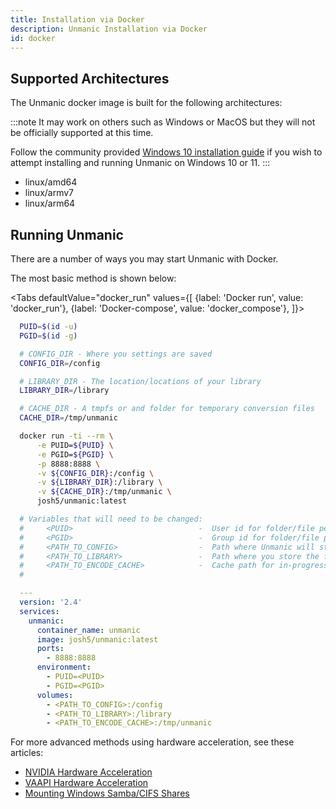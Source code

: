 ```yaml
---
title: Installation via Docker
description: Unmanic Installation via Docker
id: docker
---
```


## Supported Architectures

The Unmanic docker image is built for the following architectures:

:::note
It may work on others such as Windows or MacOS but they will not be officially supported at this time.

Follow the community provided [Windows 10 installation guide](/docs/guides/unmanic_windows_install) if you wish to
attempt installing and running Unmanic on Windows 10 or 11.
:::

* linux/amd64
* linux/armv7
* linux/arm64


## Running Unmanic

There are a number of ways you may start Unmanic with Docker.

The most basic method is shown below:


<Tabs
  defaultValue="docker_run"
  values={[
    {label: 'Docker run', value: 'docker_run'},
    {label: 'Docker-compose', value: 'docker_compose'},
  ]}>
  <TabItem value="docker_run">

  ```bash
    PUID=$(id -u)
    PGID=$(id -g)

    # CONFIG_DIR - Where you settings are saved
    CONFIG_DIR=/config

    # LIBRARY_DIR - The location/locations of your library
    LIBRARY_DIR=/library

    # CACHE_DIR - A tmpfs or and folder for temporary conversion files
    CACHE_DIR=/tmp/unmanic

    docker run -ti --rm \
        -e PUID=${PUID} \
        -e PGID=${PGID} \
        -p 8888:8888 \
        -v ${CONFIG_DIR}:/config \
        -v ${LIBRARY_DIR}:/library \
        -v ${CACHE_DIR}:/tmp/unmanic \
        josh5/unmanic:latest
  ```

  </TabItem>
  <TabItem value="docker_compose">

  ```yaml
    # Variables that will need to be changed:
    #     <PUID>                            -  User id for folder/file permissions
    #     <PGID>                            -  Group id for folder/file permissions
    #     <PATH_TO_CONFIG>                  -  Path where Unmanic will store config files
    #     <PATH_TO_LIBRARY>                 -  Path where you store the files that Unmanic will scan
    #     <PATH_TO_ENCODE_CACHE>            -  Cache path for in-progress encoding tasks
    #

    ---
    version: '2.4'
    services:
      unmanic:
        container_name: unmanic
        image: josh5/unmanic:latest
        ports:
          - 8888:8888
        environment:
          - PUID=<PUID>
          - PGID=<PGID>
        volumes:
          - <PATH_TO_CONFIG>:/config
          - <PATH_TO_LIBRARY>:/library
          - <PATH_TO_ENCODE_CACHE>:/tmp/unmanic
  ```

  </TabItem>
</Tabs>

For more advanced methods using hardware acceleration, see these articles:

* [NVIDIA Hardware Acceleration](/docs/guides/nvidia_support_unmanic_on_linux)
* [VAAPI Hardware Acceleration](/docs/advanced/hardware_accelerated_encoding_vaapi)
* [Mounting Windows Samba/CIFS Shares](/docs/advanced/docker_compose_cifs_mounts)
